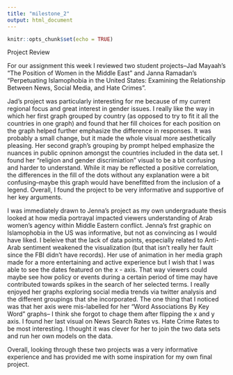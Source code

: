 ```yaml
---
title: "milestone_2"
output: html_document
---
```


```r
knitr::opts_chunk$set(echo = TRUE)
```

Project Review

For our assignment this week I reviewed two student projects--Jad Mayaah's "The Position of Women in the Middle East" and Janna Ramadan's "Perpetuating Islamophobia in the United States: Examining the Relationship Between News, Social Media, and Hate Crimes". 

Jad's project was particularly interesting for me because of my current regional focus and great interest in gender issues. I really like the way in which her first graph grouped by country (as opposed to try to fit it all the countries in one graph) and found that her fill choices for each position on the graph helped further emphasize the difference in responses. It was probably a small change, but it made the whole visual more aesthetically pleasing. Her second graph's grouping by prompt helped emphasize the nuances in public opninon amongst the countries included in the data set. I found her "religion and gender discrimiation" visual to be a bit confusing and harder to understand. While it may be reflected a positive correlation, the differences in the fill of the dots without any explanation were a bit confusing--maybe this graph would have benefitted from the inclusion of a legend. Overall, I found the project to be very informative and supportive of her key arguments.

I was immediately drawn to Jenna's project as my own undergraduate thesis looked at how media portrayal impacted viewers understanding of Arab women's agency within Middle Eastern conflict. Jenna's frst graphic on Islamophobia in the US was informative, but not as convincing as I would have liked. I beleive that the lack of data points, especially related to Anti-Arab sentiment weakened the visualization (but that isn't really her fault since the FBI didn't have records). Her use of animation in her media graph made for a more entertaining and active experience but I wish that I was able to see the dates featured on the x - axis. That way viewers could maybe see how policy or events during a certain period of time may have contributed towards spikes in the search of her selected terms. I really enjoyed her graphs exploring social media trends via twitter analysis and the different groupings that she incorporated. The one thing that I noticed was that her axis were mis-labelled for her "Word Associations By Key Word" graphs-- I think she forgot to chage them after flipping the x and y axis. I found her last visual on News Search Rates vs. Hate Crime Rates to be most interesting. I thought it was clever for her to join the two data sets and run her own models on the data.

Overall, looking through these two projects was a very informative experience and has provided me with some inspiration for my own final project.